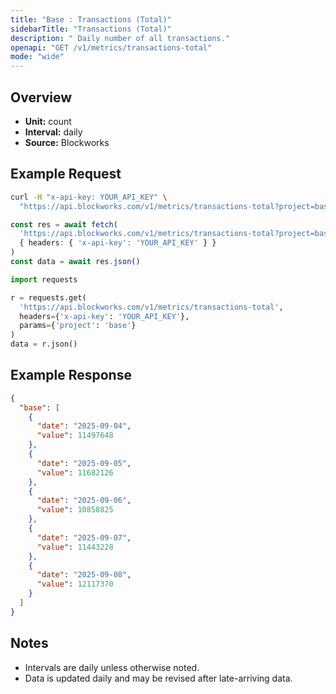 ```yaml
---
title: "Base : Transactions (Total)"
sidebarTitle: "Transactions (Total)"
description: " Daily number of all transactions."
openapi: "GET /v1/metrics/transactions-total"
mode: "wide"
---
```


## Overview

- **Unit:** count
- **Interval:** daily
- **Source:** Blockworks

## Example Request

<CodeGroup>

```bash cURL
curl -H "x-api-key: YOUR_API_KEY" \
  "https://api.blockworks.com/v1/metrics/transactions-total?project=base"
```

```typescript TypeScript
const res = await fetch(
  'https://api.blockworks.com/v1/metrics/transactions-total?project=base',
  { headers: { 'x-api-key': 'YOUR_API_KEY' } }
)
const data = await res.json()
```

```python Python
import requests

r = requests.get(
  'https://api.blockworks.com/v1/metrics/transactions-total',
  headers={'x-api-key': 'YOUR_API_KEY'},
  params={'project': 'base'}
)
data = r.json()
```

</CodeGroup>

## Example Response

```json
{
  "base": [
    {
      "date": "2025-09-04",
      "value": 11497648
    },
    {
      "date": "2025-09-05",
      "value": 11682126
    },
    {
      "date": "2025-09-06",
      "value": 10858825
    },
    {
      "date": "2025-09-07",
      "value": 11443228
    },
    {
      "date": "2025-09-08",
      "value": 12117370
    }
  ]
}
```

## Notes
- Intervals are daily unless otherwise noted.
- Data is updated daily and may be revised after late-arriving data.
